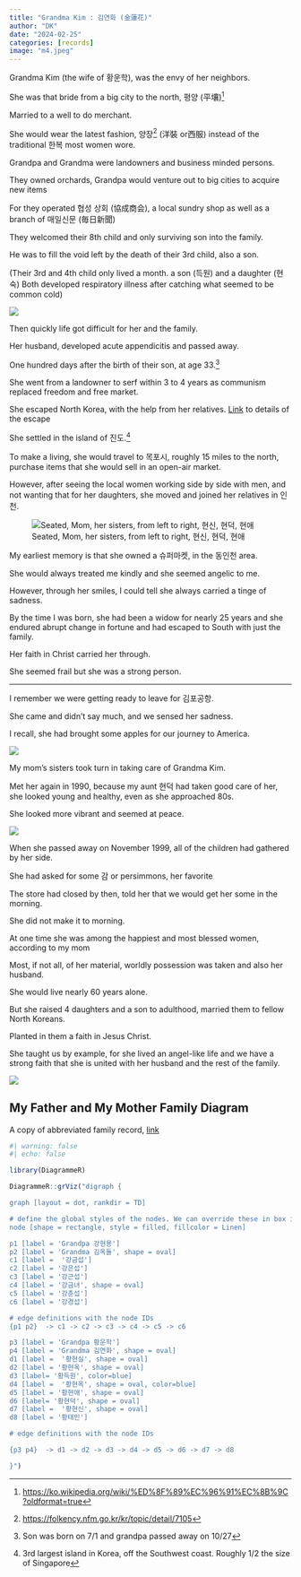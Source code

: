 ```yaml
---
title: "Grandma Kim : 김연화 (金蓮花)"
author: "DK"
date: "2024-02-25"
categories: [records]
image: "m4.jpeg"
---
```


Grandma Kim (the wife of 황운학), was the envy of her neighbors.

She was that bride from a big city to the north, 평양 (平壤)^[<https://ko.wikipedia.org/wiki/%ED%8F%89%EC%96%91%EC%8B%9C?oldformat=true>]

Married to a well to do merchant.

She would wear the latest fashion, 양장^[<https://folkency.nfm.go.kr/kr/topic/detail/7105>] (洋裝 or西服) instead of the traditional 한복 most women wore.

Grandpa and Grandma were landowners and business minded persons.

They owned orchards, Grandpa would venture out to big cities to acquire new items

For they operated 협성 상회 (協成商会), a local sundry shop as well as a branch of 매일신문 (毎日新聞)

They welcomed their 8th child and only surviving son into the family.

He was to fill the void left by the death of their 3rd child, also a son.

(Their 3rd and 4th child only lived a month. a son (득원) and a daughter (현숙) Both developed respiratory illness after catching what seemed to be common cold)

![](m4.jpeg)

Then quickly life got difficult for her and the family.

Her husband, developed acute appendicitis and passed away.

One hundred days after the birth of their son, at age 33.^[Son was born on 7/1 and grandpa passed away on 10/27]

She went from a landowner to serf within 3 to 4 years as communism replaced freedom and free market.

She escaped North Korea, with the help from her relatives. [Link](https://oakhi.github.io/Life-Begins-When/posts/20231212%20Sayings%20of%20My%20Parents/#a-story-of-an-escape-from-north-korea) to details of the escape

She settled in the island of 진도.^[3rd largest island in Korea, off the Southwest coast. Roughly 1/2 the size of Singapore]

To make a living, she would travel to 목포시, roughly 15 miles to the north, purchase items that she would sell in an open-air market.

However, after seeing the local women working side by side with men, and not wanting that for her daughters, she moved and joined her relatives in 인천.

![Seated, Mom, her sisters, from left to right, 현신, 현덕, 현애](m5.JPG)

My earliest memory is that she owned a 슈퍼마켓, in the 동인천 area.

She would always treated me kindly and she seemed angelic to me.

However, through her smiles, I could tell she always carried a tinge of sadness.

By the time I was born, she had been a widow for nearly 25 years and she endured abrupt change in fortune and had escaped to South with just the family.

Her faith in Christ carried her through.

She seemed frail but she was a strong person.

---

I remember we were getting ready to leave for 김포공항.

She came and didn't say much, and we sensed her sadness.

I recall, she had brought some apples for our journey to America.

![](m2.jpeg)

My mom's sisters took turn in taking care of Grandma Kim.

Met her again in 1990, because my aunt 현덕 had taken good care of her, she looked young and healthy, even as she approached 80s.

She looked more vibrant and seemed at peace.

![](m1.JPG)

When she passed away on November 1999, all of the children had gathered by her side.

She had asked for some 감 or persimmons, her favorite

The store had closed by then, told her that we would get her some in the morning.

She did not make it to morning.

At one time she was among the happiest and most blessed women, according to my mom

Most, if not all, of her material, worldly possession was taken and also her husband.

She would live nearly 60 years alone.

But she raised 4 daughters and a son to adulthood, married them to fellow North Koreans.

Planted in them a faith in Jesus Christ.

She taught us by example, for she lived an angel-like life and we have a strong faith that she is united with her husband and the rest of the family.

![](m3.jpeg)

## My Father and My Mother Family Diagram

A copy of abbreviated family record, [link](https://spencerirvinereed.github.io/Family_History/posts/20240218%20Hwang%20Family%20Intro/)

```r
#| warning: false
#| echo: false

library(DiagrammeR)

DiagrammeR::grViz("digraph {

graph [layout = dot, rankdir = TD]

# define the global styles of the nodes. We can override these in box if we wish
node [shape = rectangle, style = filled, fillcolor = Linen]

p1 [label = 'Grandpa 강현용']
p2 [label = 'Grandma 김옥돌', shape = oval]
c1 [label =  '강금섭']
c2 [label = '강은섭']
c3 [label = '강근섭']
c4 [label = '강금녀', shape = oval]
c5 [label = '강춘섭']
c6 [label = '강경섭']

# edge definitions with the node IDs
{p1 p2}  -> c1 -> c2 -> c3 -> c4 -> c5 -> c6

p3 [label = 'Grandpa 황운학']
p4 [label = 'Grandma 김연화', shape = oval]
d1 [label =  '황현실', shape = oval]
d2 [label = '황현옥', shape = oval]
d3 [label= '황득원', color=blue]
d4 [label =  '황현옥', shape = oval, color=blue]
d5 [label = '황현애', shape = oval]
d6 [label= '황현덕', shape = oval]
d7 [label =  '황현신', shape = oval]
d8 [label = '황태민']

# edge definitions with the node IDs

{p3 p4}  -> d1 -> d2 -> d3 -> d4 -> d5 -> d6 -> d7 -> d8

}")

```

